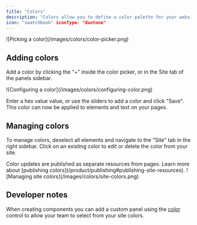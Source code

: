 ```yaml
---
title: "Colors"
description: "Colors allow you to define a color palette for your website. Colors are shared across all pages in a site ensuring a visually cohesive design throughout your site."
icon: "swatchbook" iconType: "duotone"
---
```


<Frame>![Picking a color](/images/colors/color-picker.png)</Frame>

## Adding colors

Add a color by clicking the “+” inside the color picker, or in the Site tab of the panels sidebar.

<Frame>![Configuring a color](/images/colors/configuring-color.png)</Frame>

Enter a hex value value, or use the sliders to add a color and click "Save". This color can now be applied to elements and text on your pages.

## Managing colors

To manage colors, deselect all elements and navigate to the "Site" tab in the right sidebar. Click on an existing color to edit or delete the color from your site.

<Note>
  Color updates are published as separate resources from pages. Learn more about
  [publishing colors](/product/publishing#publishing-site-resources).
</Note>

<Frame>![Managing site colors](/images/colors/site-colors.png)</Frame>

## Developer notes

When creating components you can add a custom panel using the [color](/developer/reference/controls/color) control to allow your team to select from your site colors.
